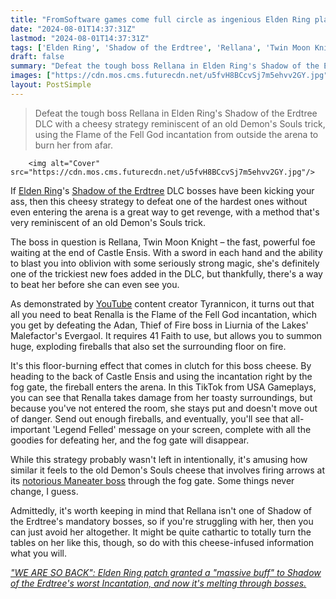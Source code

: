 ```yaml
---
title: "FromSoftware games come full circle as ingenious Elden Ring players use fire to cheese a tough Shadow of the Erdtree fight without even entering the boss arena"
date: "2024-08-01T14:37:31Z"
lastmod: "2024-08-01T14:37:31Z"
tags: ['Elden Ring', 'Shadow of the Erdtree', 'Rellana', 'Twin Moon Knight', "Demon's Souls", 'Flame of the Fell God', 'Adan', 'Thief of Fire', "Malefactor's Evergaol", 'Maneater']
draft: false
summary: "Defeat the tough boss Rellana in Elden Ring's Shadow of the Erdtree DLC with a cheesy strategy reminiscent of an old Demon's Souls trick, using the Flame of the Fell God incantation from outside the arena to burn her from afar."
images: ["https://cdn.mos.cms.futurecdn.net/u5fvH8BCcvSj7m5ehvv2GY.jpg"]
layout: PostSimple
---
```

> Defeat the tough boss Rellana in Elden Ring's Shadow of the Erdtree DLC with a cheesy strategy reminiscent of an old Demon's Souls trick, using the Flame of the Fell God incantation from outside the arena to burn her from afar.


        <img alt="Cover" src="https://cdn.mos.cms.futurecdn.net/u5fvH8BCcvSj7m5ehvv2GY.jpg"/>
        
If [<u>Elden Ring</u>](https://www.gamesradar.com/elden-ring-guide/)'s [<u>Shadow of the Erdtree</u>](https://www.gamesradar.com/games/action-rpg/elden-ring-shadow-of-the-erdtree-guide/) DLC bosses have been kicking your ass, then this cheesy strategy to defeat one of the hardest ones without even entering the arena is a great way to get revenge, with a method that's very reminiscent of an old Demon's Souls trick.

The boss in question is Rellana, Twin Moon Knight – the fast, powerful foe waiting at the end of Castle Ensis. With a sword in each hand and the ability to blast you into oblivion with some seriously strong magic, she's definitely one of the trickiest new foes added in the DLC, but thankfully, there's a way to beat her before she can even see you.

As demonstrated by [YouTube](https://www.gamesradar.com/tag/youtube/) content creator Tyrannicon, it turns out that all you need to beat Renalla is the Flame of the Fell God incantation, which you get by defeating the Adan, Thief of Fire boss in Liurnia of the Lakes' Malefactor's Evergaol. It requires 41 Faith to use, but allows you to summon huge, exploding fireballs that also set the surrounding floor on fire. 

It's this floor-burning effect that comes in clutch for this boss cheese. By heading to the back of Castle Ensis and using the incantation right by the fog gate, the fireball enters the arena. In this TikTok from USA Gameplays, you can see that Renalla takes damage from her toasty surroundings, but because you've not entered the room, she stays put and doesn't move out of danger. Send out enough fireballs, and eventually, you'll see that all-important 'Legend Felled' message on your screen, complete with all the goodies for defeating her, and the fog gate will disappear. 



While this strategy probably wasn't left in intentionally, it's amusing how similar it feels to the old Demon's Souls cheese that involves firing arrows at its [<u>notorious Maneater boss</u>](https://www.gamesradar.com/demons-souls-has-aged-tremendously-but-its-maneater-boss-battle-could-have-used-a-little-love/) through the fog gate. Some things never change, I guess. 

Admittedly, it's worth keeping in mind that Rellana isn't one of Shadow of the Erdtree's mandatory bosses, so if you're struggling with her, then you can just avoid her altogether. It might be quite cathartic to totally turn the tables on her like this, though, so do with this cheese-infused information what you will.

[<u><em>"WE ARE SO BACK": Elden Ring patch granted a "massive buff" to Shadow of the Erdtree's worst Incantation, and now it's melting through bosses.</em></u>](https://www.gamesradar.com/games/action-rpg/we-are-so-back-elden-ring-patch-granted-a-massive-buff-to-shadow-of-the-erdtrees-worst-incantation-and-now-its-melting-through-bosses/)
        